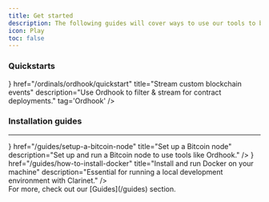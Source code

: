 ```yaml
---
title: Get started
description: The following guides will cover ways to use our tools to build with Bitcoin Ordinals and BRC-20 tokens.
icon: Play
toc: false
---
```



### Quickstarts

<Cards>
  <SecondaryCard
    icon={<Database className='text-primary' />}
    href="/ordinals/ordhook/quickstart"
    title="Stream custom blockchain events"
    description="Use Ordhook to filter & stream for contract deployments."
    tag='Ordhook'
  />
</Cards>

<div className='flex flex-col space-y-3'>

### Installation guides

---

<Cards>
  <SmallCard
    icon={<Store className='text-primary' />}
    href="/guides/setup-a-bitcoin-node"
    title="Set up a Bitcoin node"
    description="Set up and run a Bitcoin node to use tools like Ordhook."
  />
  <SmallCard
    icon={<Scale className='text-primary' />}
    href="/guides/how-to-install-docker"
    title="Install and run Docker on your machine"
    description="Essential for running a local development environment with Clarinet."
  />
</Cards>

</div>

<Callout>
For more, check out our [Guides](/guides) section.
</Callout>
